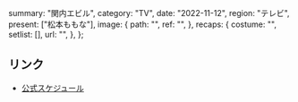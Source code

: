   summary: "関内エビル",
  category: "TV",
  date: "2022-11-12",
  region: "テレビ",
  present: ["松本ももな"],
  image: {
    path: "",
    ref: "",
  },
  recaps: {
    costume: "",
    setlist: [],
    url: "",
  },
};

## リンク

- [公式スケジュール](https://takanenonadeshiko.jp/?p=540)
